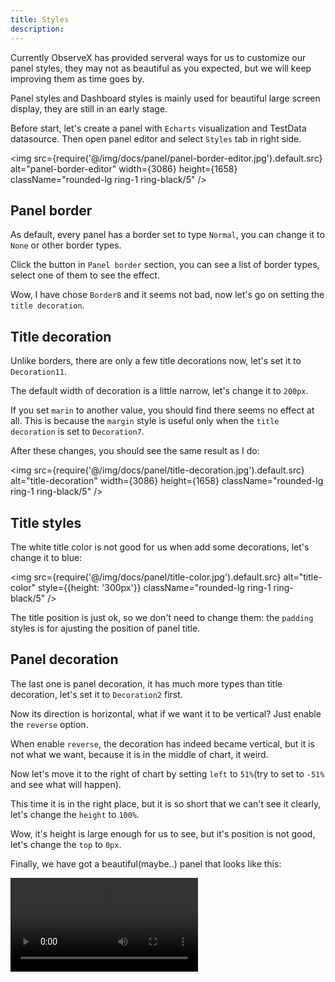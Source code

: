```yaml
---
title: Styles
description: 
---
```



Currently ObserveX has provided serveral ways for us to customize our panel styles, they may not as beautiful as you expected, but we will keep improving them as time goes by.

Panel styles and Dashboard styles is mainly used for beautiful large screen display, they are still in an early stage.

Before start, let's create a panel with `Echarts` visualization and TestData datasource. Then open panel editor and select `Styles` tab in right side.

<img src={require('@/img/docs/panel/panel-border-editor.jpg').default.src} alt="panel-border-editor" width={3086} height={1658} className="rounded-lg ring-1 ring-black/5" />

## Panel border 

As default, every panel has a border set to type `Normal`, you can change it to `None` or other border types.

Click the button in `Panel border` section, you can see a list of border types, select one of them to see the effect.

Wow, I have chose `Border8` and it seems not bad, now let's go on setting the `title decoration`.

## Title decoration

Unlike borders, there are only a few title decorations now, let's set it to `Decoration11`.

The default width of decoration is a little narrow, let's change it to `200px`.

If you set `marin` to another value, you should find there seems no effect at all. This is because the `margin` style is useful only when the `title decoration` is set to `Decoration7`.

After these changes, you should see the same result as I do: 

<img src={require('@/img/docs/panel/title-decoration.jpg').default.src} alt="title-decoration" width={3086} height={1658} className="rounded-lg ring-1 ring-black/5" />

## Title styles 

The white title color is not good for us when add some decorations, let's change it to blue:

<img src={require('@/img/docs/panel/title-color.jpg').default.src} alt="title-color" style={{height: '300px'}} className="rounded-lg ring-1 ring-black/5" />

The title position is just ok, so we don't need to change them: the `padding` styles is for ajusting the position of panel title.

## Panel decoration

The last one is panel decoration, it has much more types than title decoration, let's set it to `Decoration2` first. 

Now its direction is horizontal, what if we want it to be vertical? Just enable the `reverse` option.

When enable `reverse`, the decoration has indeed became vertical, but it is not what we want, because it is in the middle of chart, it weird.

Now let's move it to the right of chart by setting `left` to `51%`(try to set to `-51%` and see what will happen).

This time it is in the right place, but it is so short that we can't see it clearly, let's change the `height` to `100%`.

Wow, it's height is large enough for us to see, but it's position is not good, let's change the `top` to `0px`.

Finally, we have got a beautiful(maybe..) panel that looks like this:

<video controls autoPlay src="/docs/style-final.mov" />
